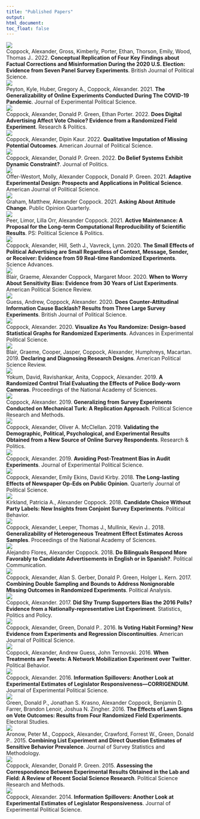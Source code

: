```yaml
---
title: "Published Papers"
output:
html_document:
toc_float: false
---
```

<!--html_preserve-->
<div class="band full">
<div class="bandContent gallerySection">
<div class="galleryItems"> 

<div class="galleryItem">
<a href="coppock_etal_2021.html"> <img class="galleryItemImage" src="card_figures/coppock_etal_2021_card.png"/> </a>
<div class="galleryItemDescription"> Coppock, Alexander, Gross, Kimberly, Porter, Ethan, Thorson, Emily, Wood, Thomas J.. 2022. <b>Conceptual Replication of Four Key Findings about Factual Corrections and Misinformation During the 2020 U.S. Election: Evidence from Seven Panel Survey Experiments</b>. British Journal of Political Science. </div>
</div>
<div class="galleryItem">
<a href="peyton_huber_coppock_2021.html"> <img class="galleryItemImage" src="card_figures/peyton_huber_coppock_2021_card.png"/> </a>
<div class="galleryItemDescription"> Peyton, Kyle, Huber, Gregory A., Coppock, Alexander. 2021. <b>The Generalizability of Online Experiments Conducted During The COVID-19 Pandemic</b>. Journal of Experimental Political Science. </div>
</div>
<div class="galleryItem">
<a href="coppock_green_porter_2022.html"> <img class="galleryItemImage" src="card_figures/coppock_green_porter_2022_card.png"/> </a>
<div class="galleryItemDescription"> Coppock, Alexander, Donald P. Green, Ethan Porter. 2022. <b>Does Digital Advertising Affect Vote Choice? Evidence from a Randomized Field Experiment</b>. Research \& Politics. </div>
</div>
<div class="galleryItem">
<a href="coppock_kaur_2022.html"> <img class="galleryItemImage" src="card_figures/coppock_kaur_2022_card.png"/> </a>
<div class="galleryItemDescription"> Coppock, Alexander, Dipin Kaur. 2022. <b>Qualitative Imputation of Missing Potential Outcomes</b>. American Journal of Political Science. </div>
</div>

<div class="galleryItem">
<a href="coppock_green_2022.html"> <img class="galleryItemImage" src="card_figures/coppock_green_2022_card.png"/> </a>
<div class="galleryItemDescription"> Coppock, Alexander, Donald P. Green. 2022. <b>Do Belief Systems Exhibit Dynamic Constraint?</b>. Journal of Politics. </div>
</div>
<div class="galleryItem">
<a href="offer-westort_coppock_green_2021.html"> <img class="galleryItemImage" src="card_figures/offer-westort_coppock_green_2021_card.png"/> </a>
<div class="galleryItemDescription"> Offer-Westort, Molly, Alexander Coppock, Donald P. Green. 2021. <b>Adaptive Experimental Design: Prospects and Applications in Political Science</b>. American Journal of Political Science. </div>
</div>
<div class="galleryItem">
<a href="graham_coppock_2021.html"> <img class="galleryItemImage" src="card_figures/graham_coppock_2021_card.png"/> </a>
<div class="galleryItemDescription"> Graham, Matthew, Alexander Coppock. 2021. <b>Asking About Attitude Change</b>. Public Opinion Quarterly. </div>
</div>
<div class="galleryItem">
<a href="peer_orr_coppock_2021.html"> <img class="galleryItemImage" src="card_figures/peer_orr_coppock_2021_card.png"/> </a>
<div class="galleryItemDescription"> Peer, Limor, Lilla Orr, Alexander Coppock. 2021. <b>Active Maintenance: A Proposal for the Long-term Computational Reproducibility of Scientific Results</b>. PS: Political Science \& Politics. </div>
</div>
<div class="galleryItem">
<a href="coppock_hill_vavreck_2020.html"> <img class="galleryItemImage" src="card_figures/coppock_hill_vavreck_2020_card.png"/> </a>
<div class="galleryItemDescription"> Coppock, Alexander, Hill, Seth J., Vavreck, Lynn. 2020. <b>The Small Effects of Political Advertising are Small Regardless of Context, Message, Sender, or Receiver: Evidence from 59 Real-time Randomized Experiments</b>. Science Advances. </div>
</div>
<div class="galleryItem">
<a href="blair_coppock_moor_2020.html"> <img class="galleryItemImage" src="card_figures/blair_coppock_moor_2020_card.png"/> </a>
<div class="galleryItemDescription"> Blair, Graeme, Alexander Coppock, Margaret Moor. 2020. <b>When to Worry About Sensitivity Bias: Evidence from 30 Years of List Experiments</b>. American Political Science Review. </div>
</div>
<div class="galleryItem">
<a href="guess_coppock_2020.html"> <img class="galleryItemImage" src="card_figures/guess_coppock_2020_card.png"/> </a>
<div class="galleryItemDescription"> Guess, Andrew, Coppock, Alexander. 2020. <b>Does Counter-Attitudinal Information Cause Backlash? Results from Three Large Survey Experiments</b>. British Journal of Political Science. </div>
</div>
<div class="galleryItem">
<a href="coppock_2020.html"> <img class="galleryItemImage" src="card_figures/coppock_2020_card.png"/> </a>
<div class="galleryItemDescription"> Coppock, Alexander. 2020. <b>Visualize As You Randomize: Design-based Statistical Graphs for Randomized Experiments</b>. Advances in Experimental Political Science. </div>
</div>
<div class="galleryItem">
<a href="blair_cooper_coppock_humphreys_2019.html"> <img class="galleryItemImage" src="card_figures/blair_cooper_coppock_humphreys_2019_card.png"/> </a>
<div class="galleryItemDescription"> Blair, Graeme, Cooper, Jasper, Coppock, Alexander, Humphreys, Macartan. 2019. <b>Declaring and Diagnosing Research Designs</b>. American Political Science Review. </div>
</div>
<div class="galleryItem">
<a href="yokum_ravishankar_coppock_2019.html"> <img class="galleryItemImage" src="card_figures/yokum_ravishankar_coppock_2019_card.png"/> </a>
<div class="galleryItemDescription"> Yokum, David, Ravishankar, Anita, Coppock, Alexander. 2019. <b>A Randomized Control Trial Evaluating the Effects of Police Body-worn Cameras</b>. Proceedings of the National Academy of Sciences. </div>
</div>
<div class="galleryItem">
<a href="coppock_2019a.html"> <img class="galleryItemImage" src="card_figures/coppock_2019a_card.png"/> </a>
<div class="galleryItemDescription"> Coppock, Alexander. 2019. <b>Generalizing from Survey Experiments Conducted on Mechanical Turk: A Replication Approach</b>. Political Science Research and Methods. </div>
</div>
<div class="galleryItem">
<a href="coppock_mcclellan_2019.html"> <img class="galleryItemImage" src="card_figures/coppock_mcclellan_2019_card.png"/> </a>
<div class="galleryItemDescription"> Coppock, Alexander, Oliver A. McClellan. 2019. <b>Validating the Demographic, Political, Psychological, and Experimental Results Obtained from a New Source of Online Survey Respondents</b>. Research \& Politics. </div>
</div>
<div class="galleryItem">
<a href="coppock_2019b.html"> <img class="galleryItemImage" src="card_figures/coppock_2019b_card.png"/> </a>
<div class="galleryItemDescription"> Coppock, Alexander. 2019. <b>Avoiding Post-Treatment Bias in Audit Experiments</b>. Journal of Experimental Political Science. </div>
</div>
<div class="galleryItem">
<a href="coppock_ekins_kirby_2018.html"> <img class="galleryItemImage" src="card_figures/coppock_ekins_kirby_2018_card.png"/> </a>
<div class="galleryItemDescription"> Coppock, Alexander, Emily Ekins, David Kirby. 2018. <b>The Long-lasting Effects of Newspaper Op-Eds on Public Opinion</b>. Quarterly Journal of Political Science. </div>
</div>
<div class="galleryItem">
<a href="kirkland_coppock_2018.html"> <img class="galleryItemImage" src="card_figures/kirkland_coppock_2018_card.png"/> </a>
<div class="galleryItemDescription"> Kirkland, Patricia A., Alexander Coppock. 2018. <b>Candidate Choice Without Party Labels: New Insights from Conjoint Survey Experiments</b>. Political Behavior. </div>
</div>
<div class="galleryItem">
<a href="coppock_leeper_mullinix_2018.html"> <img class="galleryItemImage" src="card_figures/coppock_leeper_mullinix_2018_card.png"/> </a>
<div class="galleryItemDescription"> Coppock, Alexander, Leeper, Thomas J., Mullinix, Kevin J.. 2018. <b>Generalizability of Heterogeneous Treatment Effect Estimates Across Samples</b>. Proceedings of the National Academy of Sciences. </div>
</div>
<div class="galleryItem">
<a href="flores_coppock_2018.html"> <img class="galleryItemImage" src="card_figures/flores_coppock_2018_card.png"/> </a>
<div class="galleryItemDescription"> Alejandro Flores, Alexander Coppock. 2018. <b>Do Bilinguals Respond More Favorably to Candidate Advertisements in English or in Spanish?</b>. Political Communication. </div>
</div>
<div class="galleryItem">
<a href="coppock_etal_2017.html"> <img class="galleryItemImage" src="card_figures/coppock_etal_2017_card.png"/> </a>
<div class="galleryItemDescription"> Coppock, Alexander, Alan S. Gerber, Donald P. Green, Holger L. Kern. 2017. <b>Combining Double Sampling and Bounds to Address Nonignorable Missing Outcomes in Randomized Experiments</b>. Political Analysis. </div>
</div>
<div class="galleryItem">
<a href="coppock_2017a.html"> <img class="galleryItemImage" src="card_figures/coppock_2017a_card.png"/> </a>
<div class="galleryItemDescription"> Coppock, Alexander. 2017. <b>Did Shy Trump Supporters Bias the 2016 Polls? Evidence from a Nationally-representative List Experiment</b>. Statistics, Politics and Policy. </div>
</div>
<div class="galleryItem">
<a href="coppock_green_2016.html"> <img class="galleryItemImage" src="card_figures/coppock_green_2016_card.png"/> </a>
<div class="galleryItemDescription"> Coppock, Alexander, Green, Donald P.. 2016. <b>Is Voting Habit Forming? New Evidence from Experiments and Regression Discontinuities</b>. American Journal of Political Science. </div>
</div>
<div class="galleryItem">
<a href="coppock_guess_ternovski_2016.html"> <img class="galleryItemImage" src="card_figures/coppock_guess_ternovski_2016_card.png"/> </a>
<div class="galleryItemDescription"> Coppock, Alexander, Andrew Guess, John Ternovski. 2016. <b>When Treatments are Tweets: A Network Mobilization Experiment over Twitter</b>. Political Behavior. </div>
</div>
<div class="galleryItem">
<a href="coppock_2016.html"> <img class="galleryItemImage" src="card_figures/coppock_2016_card.png"/> </a>
<div class="galleryItemDescription"> Coppock, Alexander. 2016. <b>Information Spillovers: Another Look at Experimental Estimates of Legislator Responsiveness---CORRIGENDUM</b>. Journal of Experimental Political Science. </div>
</div>
<div class="galleryItem">
<a href="green_etal_2016.html"> <img class="galleryItemImage" src="card_figures/green_etal_2016_card.png"/> </a>
<div class="galleryItemDescription"> Green, Donald P., Jonathan S. Krasno, Alexander Coppock, Benjamin D. Farrer, Brandon Lenoir, Joshua N. Zingher. 2016. <b>The Effects of Lawn Signs on Vote Outcomes: Results from Four Randomized Field Experiments</b>. Electoral Studies. </div>
</div>
<div class="galleryItem">
<a href="aronow_etal_2015.html"> <img class="galleryItemImage" src="card_figures/aronow_etal_2015_card.png"/> </a>
<div class="galleryItemDescription"> Aronow, Peter M., Coppock, Alexander, Crawford, Forrest W., Green, Donald P.. 2015. <b>Combining List Experiment and Direct Question Estimates of Sensitive Behavior Prevalence</b>. Journal of Survey Statistics and Methodology. </div>
</div>
<div class="galleryItem">
<a href="coppock_green_2015.html"> <img class="galleryItemImage" src="card_figures/coppock_green_2015_card.png"/> </a>
<div class="galleryItemDescription"> Coppock, Alexander, Donald P. Green. 2015. <b>Assessing the Correspondence Between Experimental Results Obtained in the Lab and Field: A Review of Recent Social Science Research</b>. Political Science Research and Methods. </div>
</div>
<div class="galleryItem">
<a href="coppock_2014.html"> <img class="galleryItemImage" src="card_figures/coppock_2014_card.png"/> </a>
<div class="galleryItemDescription"> Coppock, Alexander. 2014. <b>Information Spillovers: Another Look at Experimental Estimates of Legislator Responsiveness</b>. Journal of Experimental Political Science. </div>
</div>
</div>
</div>
<!--/html_preserve-->